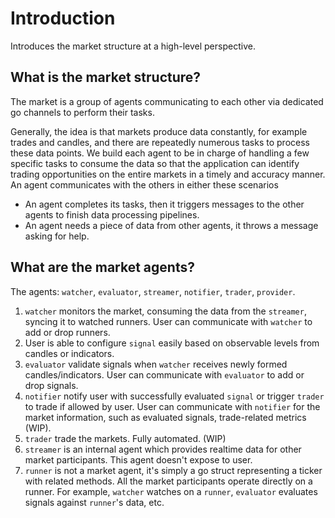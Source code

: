 # Introduction
Introduces the market structure at a high-level perspective.

## What is the market structure?
The market is a group of agents communicating to each other via dedicated go channels to perform their tasks. 

Generally, the idea is that markets produce data constantly, for example trades and candles, and there are repeatedly numerous tasks to process these data points. We build each agent to be in charge of handling a few specific tasks to consume the data so that the application can identify trading opportunities on the entire markets in a timely and accuracy manner. An agent communicates with the others in either these scenarios

  * An agent completes its tasks, then it triggers messages to the other agents to finish data processing pipelines.
  * An agent needs a piece of data from other agents, it throws a message asking for help.

## What are the market agents?
The agents: `watcher`, `evaluator`, `streamer`, `notifier`, `trader`, `provider`. 
1. `watcher` monitors the market, consuming the data from the `streamer`, syncing it to watched runners. User can communicate with `watcher` to add or drop runners.
2. User is able to configure `signal` easily based on observable levels from candles or indicators.
3. `evaluator` validate signals when `watcher` receives newly formed candles/indicators. User can communicate with `evaluator` to add or drop signals.
4. `notifier` notify user with successfully evaluated `signal` or trigger `trader` to trade if allowed by user. User can communicate with `notifier` for the market information, such as evaluated signals, trade-related metrics (WIP).
5. `trader` trade the markets. Fully automated. (WIP)
6. `streamer` is an internal agent which provides realtime data for other market participants. This agent doesn't expose to user. 
7. `runner` is not a market agent, it's simply a go struct representing a ticker with related methods. All the market participants operate directly on a runner. For example, `watcher` watches on a `runner`, `evaluator` evaluates signals against `runner`'s data, etc.

